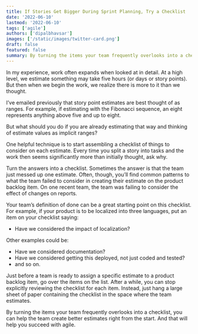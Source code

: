 ```yaml
---
title: If Stories Get Bigger During Sprint Planning, Try a Checklist
date: '2022-06-10'
lastmod: '2022-06-10'
tags: ['agile']
authors: ['dipalbhavsar']
images: ['/static/images/twitter-card.png']
draft: false
featured: false
summary: By turning the items your team frequently overlooks into a checklist, you can help the team create better estimates right from the start. And that will help you succeed with agile.
---
```


In my experience, work often expands when looked at in detail. At a high level, we estimate something may take five hours (or days or story points). But then when we begin the work, we realize there is more to it than we thought.

I’ve emailed previously that story point estimates are best thought of as ranges. For example, if estimating with the Fibonacci sequence, an eight represents anything above five and up to eight.

But what should you do if you are already estimating that way and thinking of estimate values as implicit ranges?

One helpful technique is to start assembling a checklist of things to consider on each estimate. Every time you split a story into tasks and the work then seems significantly more than initially thought, ask why.

Turn the answers into a checklist. Sometimes the answer is that the team just messed up one estimate. Often, though, you’ll find common patterns to what the team failed to consider in creating their estimate on the product backlog item. On one recent team, the team was failing to consider the effect of changes on reports.

Your team’s definition of done can be a great starting point on this checklist. For example, if your product is to be localized into three languages, put an item on your checklist saying:
-	Have we considered the impact of localization?

Other examples could be:
-	Have we considered documentation?
-	Have we considered getting this deployed, not just coded and tested?
-   and so on.

Just before a team is ready to assign a specific estimate to a product backlog item, go over the items on the list. After a while, you can stop explicitly reviewing the checklist for each item. Instead, just hang a large sheet of paper containing the checklist in the space where the team estimates.

By turning the items your team frequently overlooks into a checklist, you can help the team create better estimates right from the start. And that will help you succeed with agile.
